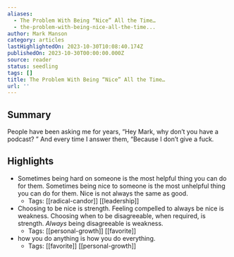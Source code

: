 ```yaml
---
aliases:
  - The Problem With Being “Nice” All the Time…
  - the-problem-with-being-nice-all-the-time...
author: Mark Manson
category: articles
lastHighlightedOn: 2023-10-30T10:08:40.174Z
publishedOn: 2023-10-30T00:00:00.000Z
source: reader
status: seedling
tags: []
title: The Problem With Being “Nice” All the Time…
url: ''
---
```

## Summary

People have been asking me for years, “Hey Mark, why don’t you have a podcast? ” And every time I answer them, “Because I don’t give a fuck.

## Highlights

- Sometimes being hard on someone is the most helpful thing you can do for them. Sometimes being nice to someone is the most unhelpful thing you can do for them.
  Nice is not always the same as good.
    - Tags: [[radical-candor]] [[leadership]]
- Choosing to be nice is strength. Feeling compelled to always be nice is weakness.
  Choosing when to be disagreeable, when required, is strength. _Always_ being disagreeable is weakness.
    - Tags: [[personal-growth]] [[favorite]]
- how you do anything is how you do everything.
    - Tags: [[favorite]] [[personal-growth]]

